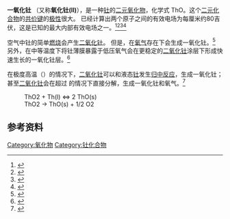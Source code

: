 {{chembox
| Name = 一氧化钍
| ImageFile = 
| ImageSize =
| ImageName =
| IUPACName = Thorium monoxide<br>Thorium(II) oxide
| OtherNames = 
|Section1={{Chembox Identifiers
| CASNo_Ref = {{cascite|correct|CAS}}
| CASNo = 12035-93-7
| PubChem = 
| InChI = 
| SMILES = [Th]=O
  }}
|Section2={{Chembox Properties
| Formula = ThO
| MolarMass = 248.04 g·mol<sup>−1</sup>
| Appearance = 黑色固体<ref>{{cite encyclopedia |first= Wolfgang |last= Stoll |encyclopedia= [[Ullmann's_Encyclopedia_of_Industrial_Chemistry|Ullmann's Encyclopedia of Industrial Chemistry]] |publisher= Wiley-VCH  |location= Weinheim |chapter= Thorium and Thorium Compounds |year= 2011 |doi= 10.1002/14356007.a27_001 |isbn= 978-3527306732 }}</ref>
| Odor = 
| Density = 
| Solubility = 
| SolubleOther = 
| MeltingPtC = 
| BoilingPtC = 
  }}
| Section3 = {{Chembox Structure
| CrystalStruct = [[面心立方晶系|面心立方晶系]]
| LattConst_a = 4.31 Å
| LattConst_ref = <ref name=Hoch1954/>
  }}
}}

'''一氧化钍''' （又称'''氧化钍(II) '''），是一种[[钍|钍]]的[[二元化合物|二元]][[氧化物|氧化物]]，化学式 ThO。这个[[二元化合物|二元化合物]]的[[共价键|共价键]]的[[极性|极性]]很大。 已经计算出两个原子之间的有效电场为每厘米约80吉伏，这是已知的最大内部有效电场之一。<ref>{{Cite journal|last=Skripnikov|first=L. V.|date=2016-12-07|title=Combined 4-component and relativistic pseudopotential study of ThO for the electron electric dipole moment search|journal=The Journal of Chemical Physics|language=en|volume=145|issue=21|pages=214301|doi=10.1063/1.4968229|pmid=28799403|issn=0021-9606|arxiv=1610.00994}}</ref><ref>{{Cite journal|last=Denis|first=Malika|last2=Fleig|first2=Timo|date=2016-12-07|title=In search of discrete symmetry violations beyond the standard model: Thorium monoxide reloaded|journal=The Journal of Chemical Physics|language=en|volume=145|issue=21|pages=214307|doi=10.1063/1.4968597|pmid=28799357|issn=0021-9606}}</ref><ref>{{Cite journal|last=Skripnikov|first=L. V.|last2=Petrov|first2=A. N.|last3=Titov|first3=A. V.|date=2013-12-14|title=Communication: Theoretical study of ThO for the electron electric dipole moment search|journal=The Journal of Chemical Physics|language=en|volume=139|issue=22|pages=221103|doi=10.1063/1.4843955|pmid=24329049|issn=0021-9606|arxiv=1308.0414}}</ref><ref>{{cite web|url=http://www.electronedm.org/|title=The ACME EDM Experiment|website=electronedm.org|accessdate=2018-08-16|archive-date=2022-01-21|archive-url=https://web.archive.org/web/20220121131047/http://electronedm.org/}}</ref>

空气中钍的简单[[燃烧|燃烧]]会产生[[二氧化钍|二氧化钍]]。 但是，在[[氧气|氧气]]存在下{{le|激光烧蚀|Laser ablation}}会生成一氧化钍。<ref>{{cite journal| title =The pure rotational spectrum of the actinide-containing compound thorium monoxide | doi = 10.1039/B709343H| date =2007| last1 =Dewberry| first1 =Christopher T.| last2 =Etchison| first2 =Kerry C.| last3 =Cooke| first3 =Stephen A.| journal =Physical Chemistry Chemical Physics| volume =9| issue =35| pages =4895–4897| pmid =17912418 |bibcode=2007PCCP....9.4895D}}</ref> 另外，在中等温度下将钍薄膜暴露于低压氧气会在更稳定的[[二氧化钍|二氧化钍]]涂层下形成快速生长的一氧化钍层。<ref>{{cite journal |first1= Heming |last1= He |first2= Jaroslaw |last2= Majewski |first3= David D. |last3= Allred |first4= Peng |last4= Wang |first5= Xiaodong |last5= Wen |first6= Kirk D. |last6= Rector |title= Formation of solid thorium monoxide at near-ambient conditions as observed by neutron reflectometry and interpreted by screened hybrid functional calculations |journal= Journal of Nuclear Materials |volume= 487 |year= 2017 |pages= 288–296 |doi= 10.1016/j.jnucmat.2016.12.046 |doi-access= free |bibcode= 2017JNuM..487..288H }}</ref>

在极度高温（{{convert|1850|K|°C °F}}）的情况下，[[二氧化钍|二氧化钍]]可以和液态[[钍|钍]]发生[[归中反应|归中反应]]，生成一氧化钍；甚至[[二氧化钍|二氧化钍]]会在超过 {{convert|2500|K|°C °F}} 的情况下直接分解，生成一氧化钍和氧气。<ref name=Hoch1954 >{{cite journal |title= The Reaction Occurring on Thoriated Cathodes |first1= Michael |last1= Hoch |first2= Herrick L. |last2= Johnston |journal= J. Am. Chem. Soc. |year= 1954 |volume= 76 |issue= 19 |pages= 4833–4835 |doi= 10.1021/ja01648a018 }}</ref>
:<chem>ThO2 + Th(l) <=> 2 ThO(s)</chem>
:<chem>ThO2 -> ThO(s) + 1/2 O2</chem>

== 参考资料 ==
{{reflist}}

{{钍化合物}}
{{氧化物}}

[[Category:氧化物|Category:氧化物]]
[[Category:钍化合物|Category:钍化合物]]